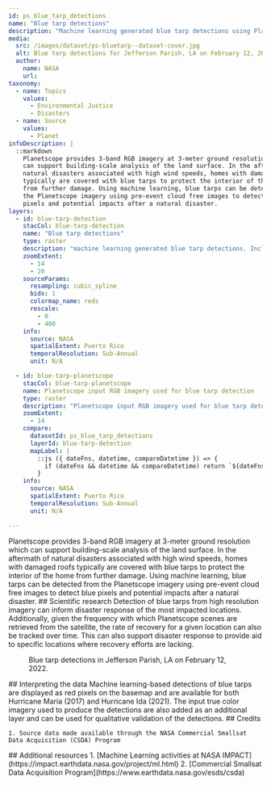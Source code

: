 ```yaml
---
id: ps_blue_tarp_detections
name: "Blue tarp detections"
description: "Machine learning generated blue tarp detections using Planetscope 3-band RGB imagery"
media:
  src: /images/dataset/ps-bluetarp--dataset-cover.jpg
  alt: Blue tarp detections for Jefferson Parish, LA on February 12, 2022
  author:
    name: NASA
    url:
taxonomy:
  - name: Topics
    values:
      - Environmental Justice
      - Disasters
  - name: Source
    values:
      - Planet
infoDescription: |
  ::markdown
    Planetscope provides 3-band RGB imagery at 3-meter ground resolution which
    can support building-scale analysis of the land surface. In the aftermath of
    natural disasters associated with high wind speeds, homes with damaged roofs
    typically are covered with blue tarps to protect the interior of the home
    from further damage. Using machine learning, blue tarps can be detected from
    the Planetscope imagery using pre-event cloud free images to detect blue
    pixels and potential impacts after a natural disaster.
layers:
  - id: blue-tarp-detection
    stacCol: blue-tarp-detection
    name: "Blue tarp detections"
    type: raster
    description: "machine learning generated blue tarp detections. Includes copyrighted material of Planet. All rights reserved."
    zoomExtent:
      - 14
      - 20
    sourceParams:
      resampling: cubic_spline
      bidx: 1
      colormap_name: reds
      rescale:
        - 0
        - 400
    info:
      source: NASA
      spatialExtent: Puerto Rico
      temporalResolution: Sub-Annual 
      unit: N/A

  - id: blue-tarp-planetscope
    stacCol: blue-tarp-planetscope
    name: Planetscope input RGB imagery used for blue tarp detection
    type: raster
    description: "Planetscope input RGB imagery used for blue tarp detection. Includes copyrighted material of Planet. All rights reserved."
    zoomExtent:
      - 14
    compare:
      datasetId: ps_blue_tarp_detections
      layerId: blue-tarp-detection
      mapLabel: |
        ::js ({ dateFns, datetime, compareDatetime }) => {
          if (dateFns && datetime && compareDatetime) return `${dateFns.format(datetime, 'LLL yyyy')} VS ${dateFns.format(compareDatetime, 'LLL yyyy')}`;
        }
    info:
      source: NASA
      spatialExtent: Puerto Rico
      temporalResolution: Sub-Annual 
      unit: N/A

---
```


<Block>
  <Prose>
    Planetscope provides 3-band RGB imagery at 3-meter ground resolution which
    can support building-scale analysis of the land surface. In the aftermath of
    natural disasters associated with high wind speeds, homes with damaged roofs
    typically are covered with blue tarps to protect the interior of the home
    from further damage. Using machine learning, blue tarps can be detected from
    the Planetscope imagery using pre-event cloud free images to detect blue
    pixels and potential impacts after a natural disaster.
  </Prose>
</Block>

<Block>
  <Prose>
    ## Scientific research Detection of blue tarps from high resolution imagery
    can inform disaster response of the most impacted locations. Additionally,
    given the frequency with which Planetscope scenes are retrieved from the
    satellite, the rate of recovery for a given location can also be tracked
    over time. This can also support disaster response to provide aid to
    specific locations where recovery efforts are lacking.
  </Prose>
</Block>

<Block type="full">
  <Figure>
    <Map
      datasetId="ps_blue_tarp_detections"
      layerId="blue-tarp-planetscope"
      zoom={17}
      dateTime="2022-02-12"
      compareDateTime="2022-02-12"
      center={[-90.0613, 29.914]}
    />
    <Caption attrAuthor="NASA" attrUrl="https://nasa.gov/">
      Blue tarp detections in Jefferson Parish, LA on February 12, 2022.
    </Caption>
  </Figure>
  <Prose>
    ## Interpreting the data Machine learning-based detections of blue tarps are
    displayed as red pixels on the basemap and are available for both Hurricane
    Maria (2017) and Hurricane Ida (2021). The input true color imagery used to
    produce the detections are also added as an additional layer and can be used
    for qualitative validation of the detections.
  </Prose>
</Block>

<Block>
  <Prose>
    ## Credits

    1. Source data made available through the NASA Commercial Smallsat Data Acquisition (CSDA) Program
   </Prose>
</Block>

<Block>
  <Prose>
    ## Additional resources 
    1. [Machine Learning activities at NASA IMPACT](https://impact.earthdata.nasa.gov/project/ml.html) 
    2. [Commercial Smallsat Data Acquisition Program](https://www.earthdata.nasa.gov/esds/csda)
  </Prose>
</Block>
